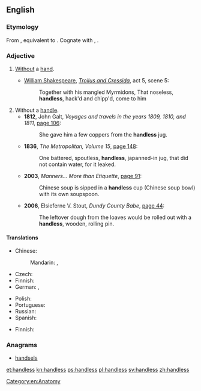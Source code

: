 ==English==

===Etymology===
From {{etyl|enm|en}} {{term|handles|lang=enm}}, equivalent to {{suffix|hand|less|lang=en}}. Cognate with {{langname|de}} {{term|handlos||handless|lang=de}}, {{langname|is}} {{term|handlauss||handless|lang=is}}.

===Adjective===
{{en-adj|-}}

# [[without|Without]] a [[hand]].
#* {{circa|1602}} [[w:William Shakespeare|William Shakespeare]], [[w:Troilus and Cressida|''Troilus and Cressida'']], act 5, scene 5:
#*: Together with his mangled Myrmidons, That noseless, '''handless''', hack'd and chipp'd, come to him
# Without a [[handle]].
#* '''1812''', John Galt, ''Voyages and travels in the years 1809, 1810, and 1811'', [http://books.google.co.uk/books?id=yZ4hAQAAMAAJ&dq=%22She%20gave%20him%20a%20few%20coppers%20from%20the%20handless%20jug%22&pg=PA106#v=onepage&q=%22She%20gave%20him%20a%20few%20coppers%20from%20the%20handless%20jug%22&f=false page 106]:
#*: She gave him a few coppers from the '''handless''' jug.
#* '''1836''', ''The Metropolitan, Volume 15'', [http://books.google.co.uk/books?id=iPcEAAAAQAAJ&dq=%22One%20battered%2C%20spoutless%2C%20handless%2C%20japanned-tin%20jug%2C%20that%20did%20not%20contain%20water%2C%20for%20it%20leaked%22&pg=PA148#v=onepage&q=%22One%20battered,%20spoutless,%20handless,%20japanned-tin%20jug,%20that%20did%20not%20contain%20water,%20for%20it%20leaked%22&f=false page 148]:
#*: One battered, spoutless, '''handless''', japanned-in jug, that did not contain water, for it leaked.
#* '''2003''', ''Manners... More than Etiquette'', [http://books.google.co.uk/books?id=SbbLy-iE1m8C&lpg=PA91&dq=%22Chinese%20soup%20is%20sipped%20in%20a%20handless%20cup%20(Chinese%20soup%20bowl)%20with%20its%20own%20soupspoon.%22&pg=PA91#v=onepage&q=%22Chinese%20soup%20is%20sipped%20in%20a%20handless%20cup%20(Chinese%20soup%20bowl)%20with%20its%20own%20soupspoon.%22&f=false page 91]:
#*: Chinese soup is sipped in a '''handless''' cup (Chinese soup bowl) with its own soupspoon.
#* '''2006''', Elsieferne V. Stout, ''Dundy County Babe'', [http://books.google.co.uk/books?id=NA2gUAwTgZsC&lpg=PA44&dq=%22The%20leftover%20dough%20from%20the%20loaves%20would%20be%20rolled%20out%20with%20a%20handless%2C%20wooden%2C%20rolling%20pin%22&pg=PA45#v=onepage&q=%22The%20leftover%20dough%20from%20the%20loaves%20would%20be%20rolled%20out%20with%20a%20handless,%20wooden,%20rolling%20pin%22&f=false page 44]:
#*: The leftover dough from the loaves would be rolled out with a '''handless''', wooden, rolling pin.

====Translations====
{{trans-top|without a hand}}
* Chinese:
*: Mandarin: {{t|cmn|無手|sc=Hani}}, {{t|cmn|无手|tr=wúshǒu|sc=Hani}}
* Czech: {{t|cs|bezruký}}
* Finnish: {{t+|fi|kädetön}}
* German: {{t|de|handlos}}, {{t|de|armlos}}
{{trans-mid}}
* Polish: {{t+|pl|bezręki}}
* Portuguese: {{t|pt|maneta}}
* Russian: {{t+|ru|безру́кий|sc=Cyrl}}
* Spanish: {{t+|es|manco}}
{{trans-bottom}}

{{trans-top|without a handle}}
* Finnish: {{t|fi|kädensijaton}}
{{trans-mid}}
{{trans-bottom}}

===Anagrams===
* [[handsels#English|handsels]]

[[Category:en:Anatomy]]

[[et:handless]]
[[kn:handless]]
[[ps:handless]]
[[pl:handless]]
[[sv:handless]]
[[zh:handless]]